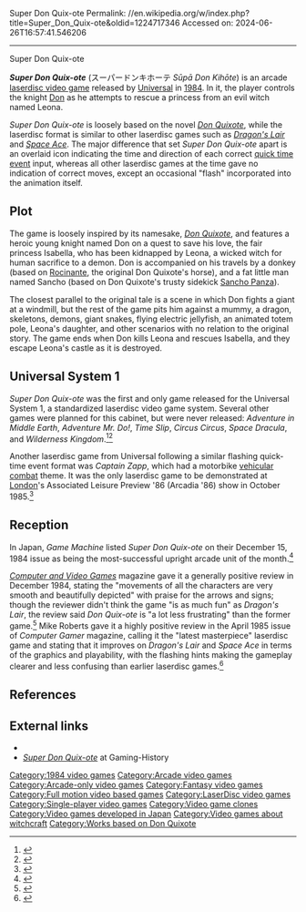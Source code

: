 Super Don Quix-ote
Permalink: //en.wikipedia.org/w/index.php?title=Super_Don_Quix-ote&oldid=1224717346
Accessed on: 2024-06-26T16:57:41.546206



------
Super Don Quix-ote
{{italic title}}
{{Infobox video game
| collapsible = 
| state = 
| italic title = 
| title = Super Don Quix-ote
| image = Sdq4x1.jpg
| alt = 
| caption = Four in-game screenshots from ''Super Don Quix-ote''
| developer = [[Universal Entertainment|Universal]]
| publisher = [[Universal Entertainment|Universal]]
| series = 
| engine = 
| platforms = [[Arcade video game|Arcade]]
| released = {{vgrelease|EU|October 1984<ref name="CVG"/>|JP|November 1984<ref name="Akagi">{{cite book |last1=Akagi |first1=Masumi |title=アーケードTVゲームリスト国内•海外編(1971-2005) |trans-title=Arcade TV Game List: Domestic • Overseas Edition (1971-2005) |date=13 October 2006 |publisher=Amusement News Agency |language=ja |location=Japan |isbn=978-4990251215 |pages=15, 139 |url=https://archive.org/details/ArcadeGameList1971-2005/page/n16}}</ref>|NA|February 1985<ref name="Akagi"/>}}
| genre = [[Interactive film]]
| modes = 
| arcade system = Universal System 1
}}

'''''Super Don Quix-ote''''' (スーパードンキホーテ ''Sūpā Don Kihōte'') is an arcade [[laserdisc video game]] released by [[Universal Entertainment|Universal]] in [[1984 in video gaming|1984]]. In it, the player controls the knight [[Alonso Quijano|Don]] as he attempts to rescue a princess from an evil witch named Leona.

''Super Don Quix-ote'' is loosely based on the novel ''[[Don Quixote]]'', while the laserdisc format is similar to other laserdisc games such as ''[[Dragon's Lair]]'' and ''[[Space Ace]]''. The major difference that set ''Super Don Quix-ote'' apart is an overlaid icon indicating the time and direction of each correct [[quick time event]] input, whereas all other laserdisc games at the time gave no indication of correct moves, except an occasional "flash" incorporated into the animation itself.

==Plot==
The game is loosely inspired by its namesake, ''[[Don Quixote]]'', and features a heroic young knight named Don on a quest to save his love, the fair princess Isabella, who has been kidnapped by Leona, a wicked witch for human sacrifice to a demon. Don is accompanied on his travels by a donkey (based on [[Rocinante]], the original Don Quixote's horse), and a fat little man named Sancho (based on Don Quixote's trusty sidekick [[Sancho Panza]]). 

The closest parallel to the original tale is a scene in which Don fights a giant at a windmill, but the rest of the game pits him against a mummy, a dragon, skeletons, demons, giant snakes, flying electric jellyfish, an animated totem pole, Leona's daughter, and other scenarios with no relation to the original story. The game ends when Don kills Leona and rescues Isabella, and they escape Leona's castle as it is destroyed.

==Universal System 1==
''Super Don Quix-ote'' was the first and only game released for the Universal System 1, a standardized laserdisc video game system. Several other games were planned for this cabinet, but were never released: ''Adventure in Middle Earth'', ''Adventure Mr. Do!'', ''Time Slip'', ''Circus Circus'', ''Space Dracula'', and ''Wilderness Kingdom''.<ref>{{cite web|url=http://www.dragons-lair-project.com/games/pages/sdq.asp|title=Super Don Quix-ote|publisher=Dragons-lair-project.com|accessdate=26 November 2014}}</ref><ref>{{cite web|url=http://loneworlds.altervista.org/lasergames/games/sdq.htm|title=Dragon's Lair Italian Tribute - SUPER DON QUIX-OTE - Lasergames|publisher=Loneworlds.altervista.org|accessdate=26 November 2014}}</ref>

Another laserdisc game from Universal following a similar flashing quick-time event format was ''Captain Zapp'', which had a motorbike [[Vehicular combat game|vehicular combat]] theme. It was the only laserdisc game to be demonstrated at [[London]]'s Associated Leisure Preview '86 (Arcadia '86) show in October 1985.<ref>{{cite magazine |last1=Edgeley |first1=Clare |title=Arcade Action |magazine=[[Computer and Video Games]] |date=16 December 1985 |issue=51 (January 1986) |pages=54–5 |url=https://archive.org/details/cvg-magazine-051/page/n53/mode/2up}}</ref>

==Reception==
In Japan, ''Game Machine'' listed ''Super Don Quix-ote'' on their December 15, 1984 issue as being the most-successful upright arcade unit of the month.<ref>{{cite magazine|title=Game Machine's Best Hit Games 25 - アップライト, コックピット型TVゲーム機 (Upright/Cockpit Videos)|magazine=[[:ja:ゲームマシン|Game Machine]]|issue=250|publisher=[[:ja:アミューズメント通信社|Amusement Press, Inc.]]|date=15 December 1984|page=29|lang=ja}}</ref>

''[[Computer and Video Games]]'' magazine gave it a generally positive review in December 1984, stating the "movements of all the characters are very smooth and beautifully depicted" with praise for the arrows and signs; though the reviewer didn't think the game "is as much fun" as ''Dragon's Lair'', the review said ''Don Quix-ote'' is "a lot less frustrating" than the former game.<ref name="CVG">{{cite magazine |title=Arcade Action |magazine=[[Computer and Video Games]] |date=16 December 1984 |issue=39 (January 1985) |pages=38–9 |url=https://archive.org/details/cvg-magazine-039/page/n37/mode/2up}}</ref> Mike Roberts gave it a highly positive review in the April 1985 issue of ''Computer Gamer'' magazine, calling it the "latest masterpiece" laserdisc game and stating that it improves on ''Dragon's Lair'' and ''Space Ace'' in terms of the graphics and playability, with the flashing hints making the gameplay clearer and less confusing than earlier laserdisc games.<ref>{{cite magazine |last1=Roberts |first1=Mike |title=Coin-Op Connection |magazine=[[Computer Gamer]] |date=April 1985 |issue=1 |pages=42–3 |publisher=[[Argus Press]] |location=United Kingdom |url=https://archive.org/details/Computer_Gamer_Issue_01_1985-04_Argus_Press_GB/page/n41/mode/2up}}</ref>

==References==
{{Reflist}}

==External links==
* {{KLOV game|id=9890}}
* [http://www.arcade-history.com/?n=super-don-quix-ote&page=detail&id=2714 ''Super Don Quix-ote''] at Gaming-History

{{Don Quixote}}

[[Category:1984 video games]]
[[Category:Arcade video games]]
[[Category:Arcade-only video games]]
[[Category:Fantasy video games]]
[[Category:Full motion video based games]]
[[Category:LaserDisc video games]]
[[Category:Single-player video games]]
[[Category:Video game clones]]
[[Category:Video games developed in Japan]]
[[Category:Video games about witchcraft]]
[[Category:Works based on Don Quixote]]